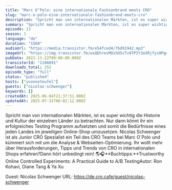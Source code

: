 ```yaml
---
title: "Marc O’Polo: eine internationale Fashionbrand meets CRO"
slug: "marc-o-polo-eine-internationale-fashionbrand-meets-cro"
description: "Spricht man von internationalen Märkten, ist es super wichtig die Historie und Kultur der einzelnen Länder zu betrachten. Nur dann könnt ihr ein erfolgreiches Testing Programm aufsetzten und somit die Bedürfnisse eines jeden Landes im jeweiligen Online-Shop umzusetzen. Nicolas Schwenger ist als Junior CRO Spezialist ein Teil des CRO Teams bei Marc O`Polo und kümmert sich mit um die Analyse & Webseiten-Optimierung. Ihr wollt mehr über Herausforderungen, Tipps und Trends von CRO in internationalen Shops erfahren?Dann hört unbedingt rein! 🌎🎧**Buchtipps:**Trustworthy Online Controlled Experiments: A Practical Guide to A/B TestingAutor: Ron Kohavi, Diane Tang & Ya Xu\n\nGuest: Nicolas Schwenger\nURL: https://de.cro.cafe/guest/nicolas-schwenger"
summary: "Spricht man von internationalen Märkten, ist es super wichtig die Historie und Kultur der einzelnen Länder zu betrachten. Nur dann könnt ihr ein erfolgreiches Testing Programm aufsetzten und somit die Bedürfnisse eines jeden Landes im jeweiligen Online-Shop umzusetzen.\r\nNicolas Schwenger ist als Junior CRO Spezialist ein Teil des CRO Teams bei Marc O`Polo und kümmert sich mit um die Analyse & Webseiten-Optimierung. Ihr wollt mehr über Herausforderungen, Tipps und Trends von CRO in internationalen Shops erfahren?\r\n\r\nDann hört unbedingt rein! 🌎🎧"
episode: 13
season: 1
language: "de"
duration: "1560"
audioUrl: "https://media.transistor.fm/e54fced4/7bd91942.mp3"
imageUrl: "https://img.transistor.fm/wxQEhrevMOihO5cTv9TPIY3eXRjfyi0PgwEB-f4ljOM/rs:fill:0:0:1/w:1400/h:1400/q:60/mb:500000/aHR0cHM6Ly9pbWct/dXBsb2FkLXByb2R1/Y3Rpb24udHJhbnNp/c3Rvci5mbS84Mzk1/MDE2ZTA2NjNkZDg1/NWY5ZjIzY2JkNjky/M2U2Yy5wbmc.webp"
pubDate: 2022-11-22T09:00:00.000Z
transistorId: "1106091"
downloads_total: 252
episode_type: "full"
status: "published"
hosts: ["yvonneteufel"]
guests: ["nicolas-schwenger"]
keywords: []
createdAt: 2025-06-04T21:37:51.000Z
updatedAt: 2025-07-31T06:02:12.000Z
---
```


Spricht man von internationalen Märkten, ist es super wichtig die Historie und Kultur der einzelnen Länder zu betrachten. Nur dann könnt ihr ein erfolgreiches Testing Programm aufsetzten und somit die Bedürfnisse eines jeden Landes im jeweiligen Online-Shop umzusetzen. Nicolas Schwenger ist als Junior CRO Spezialist ein Teil des CRO Teams bei Marc O`Polo und kümmert sich mit um die Analyse & Webseiten-Optimierung. Ihr wollt mehr über Herausforderungen, Tipps und Trends von CRO in internationalen Shops erfahren?Dann hört unbedingt rein! 🌎🎧**Buchtipps:**Trustworthy Online Controlled Experiments: A Practical Guide to A/B TestingAutor: Ron Kohavi, Diane Tang & Ya Xu

Guest: Nicolas Schwenger
URL: https://de.cro.cafe/guest/nicolas-schwenger
